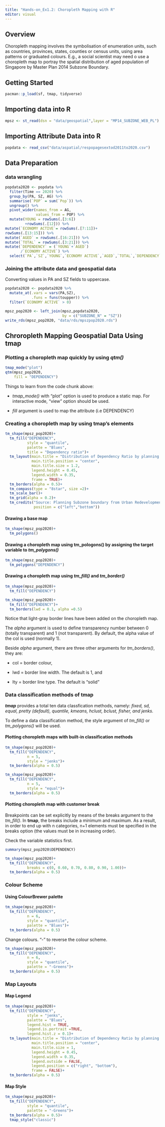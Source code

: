 ```yaml
---
title: "Hands-on_Ex1.2: Choropleth Mapping with R"
editor: visual
---
```


## Overview

Choropleth mapping involves the symbolisation of enumeration units, such as countries, provinces, states, counties or census units, using area patterns or graduated colours. E.g., a social scientist may need o use a choropleth map to portray the spatial distribution of aged population of Singapore by Master Plan 2014 Subzone Boundary.

## Getting Started

```r
pacman::p_load(sf, tmap, tidyverse)
```

## Importing data into R

```r
mpsz <- st_read(dsn = "data/geospatial",layer = "MP14_SUBZONE_WEB_PL")
```

## Importing Attribute Data into R

```r
popdata <- read_csv("data/aspatial/respopagesextod2011to2020.csv")
```

## Data Preparation

### data wrangling

```r
popdata2020 <- popdata %>%
  filter(Time == 2020) %>%
  group_by(PA, SZ, AG) %>%
  summarise(`POP` = sum(`Pop`)) %>%
  ungroup() %>%
  pivot_wider(names_from = AG,
              values_from = POP) %>%
  mutate(YOUNG = rowSums(.[3:6])
         +rowSums(.[12])) %>%
mutate(`ECONOMY ACTIVE`= rowSums(.[7:11])+
rowSums(.[13:15])) %>%
mutate(`AGED` = rowSums(.[16:21])) %>%
mutate(`TOTAL` = rowSums(.[3:21])) %>%
mutate(`DEPENDENCY` = (`YOUNG`+`AGED`)
       /`ECONOMY ACTIVE`) %>%
  select(`PA`,`SZ`,`YOUNG`,`ECONOMY ACTIVE`,`AGED`,`TOTAL`,`DEPENDENCY`)
```

### Joining the attribute data and geospatial data

Converting values in PA and SZ fields to uppercase.

```r
popdata2020 <- popdata2020 %>%
  mutate_at(.vars = vars(PA,SZ),
            .funs = funs(toupper)) %>%
  filter(`ECONOMY ACTIVE` > 0)
```

```r
mpsz_pop2020 <- left_join(mpsz,popdata2020,
                          by = c("SUBZONE_N" = "SZ"))
write_rds(mpsz_pop2020, "data/rds/mpszpop2020.rds")
```

## Chroropleth Mapping Geospatial Data Using tmap

### Plotting a choropleth map quickly by using *qtm()*

```r
tmap_mode("plot")
qtm(mpsz_pop2020,
    fill = "DEPENDENCY")
```

Things to learn from the code chunk above:

-   *tmap_mode()* with "plot" option is used to produce a static map. For interactive mode, "view" option should be used.

-   *fill* argument is used to map the attribute (i.e DEPENDENCY)

### Creating a choropleth map by using tmap's elements

```r
tm_shape(mpsz_pop2020)+
  tm_fill("DEPENDENCY",
          style = "quantile",
          palette = "Blues",
          title = "Dependency ratio")+
  tm_layout(main.title = "Distribution of Dependency Ratio by planning subzone",
            main.title.position = "center",
            main.title.size = 1.2,
            legend.height = 0.45,
            legend.width = 0.35,
            frame = TRUE)+
  tm_borders(alpha = 0.5)+
  tm_compass(type = "8star", size =2)+
  tm_scale_bar()+
  tm_grid(alpha = 0.2)+
  tm_credits("Source: Planning Subzone boundary from Urban Redevelopment Authority (URA)\n and Population data from Department of Statistics DOS",
             position = c("left","bottom"))
```

#### Drawing a base map

```r
tm_shape(mpsz_pop2020)+
  tm_polygons()
```

#### Drawing a choropleth map using tm_pologons() by assigning the target variable to *tm_polygons()*

```r
tm_shape(mpsz_pop2020)+
  tm_polygons("DEPENDENCY")
```

#### Drawing a choropleth map using *tm_fill()* and *tm_border()*

```r
tm_shape(mpsz_pop2020)+
  tm_fill("DEPENDENCY")
```

```r
tm_shape(mpsz_pop2020)+
  tm_fill("DEPENDENCY")+
  tm_borders(lwd = 0.1, alpha =0.5)
```

Notice that light-gray border lines have been added on the choropleth map.

The *alpha* argument is used to define transparency number between 0 (totally transparent) and 1 (not transparent). By default, the alpha value of the col is used (normally 1).

Beside *alpha* argument, there are three other arguments for *tm_borders()*, they are:

-   col = border colour,

-   lwd = border line width. The default is 1, and

-   lty = border line type. The default is "solid"

### Data classification methods of tmap

***tmap*** provides a total ten data classfication methods, namely: *fixed, sd, equal, pretty (default), quantile, kmeans, hclust, bclust, fisher, and jenks.*

To define a data classification method, the style argument of *tm_fill()* or *tm_polygons()* will be used.

#### Plotting choropleth maps with built-in classification methods

```r
tm_shape(mpsz_pop2020)+
  tm_fill("DEPENDENCY",
          n = 5,
          style = "jenks")+
  tm_borders(alpha = 0.5)
```

```r
tm_shape(mpsz_pop2020)+
  tm_fill("DEPENDENCY",
          n = 5,
          style = "equal")+
  tm_borders(alpha = 0.5)
```

#### Plotting choropleth map with customer break

Breakpoints can be set explicitly by means of the breaks argument to the *tm_fill()*. In **tmap**, the breaks include a minimum and maximum. As a result, in order to end up with n categories, n+1 elements must be specified in the breaks option (the values must be in increasing order).

Check the variable statistics first.

```r
summary(mpsz_pop2020$DEPENDENCY)
```

```r
tm_shape(mpsz_pop2020)+
  tm_fill("DEPENDENCY",
          breaks = c(0, 0.60, 0.70, 0.80, 0.90, 1.00))+
  tm_borders(alpha = 0.5)
```

### Colour Scheme

#### Using ColourBrewer palette

```r
tm_shape(mpsz_pop2020)+
  tm_fill("DEPENDENCY",
          n = 6,
          style = "quantile",
          palette = "Blues")+
  tm_borders(alpha = 0.5)
```

Change colours. "-" to reverse the colour scheme.

```r
tm_shape(mpsz_pop2020)+
  tm_fill("DEPENDENCY",
          n = 6,
          style = "quantile",
          palette = "-Greens")+
  tm_borders(alpha = 0.5)
```

### Map Layouts

#### Map Legend

```r
tm_shape(mpsz_pop2020)+
  tm_fill("DEPENDENCY",
          style = "jenks",
          palette = "Blues",
          legend.hist = TRUE,
          legend.is.portrait =TRUE,
          legend.hist.z = 0.1)+
  tm_layout(main.title = "Distribution of Dependency Ratio by planning subzone \n(Jenks classification)",
            main.title.position = "center",
            main.title.size = 1,
            legend.height = 0.45,
            legend.width = 0.35,
            legend.outside = FALSE,
            legend.position = c("right", "bottom"),
            frame = FALSE)+
  tm_borders(alpha = 0.5)
```

#### Map Style

```r
tm_shape(mpsz_pop2020)+
  tm_fill("DEPENDENCY",
          style = "quantile",
          palette = "-Greens")+
  tm_borders(alpha = 0.5)+
  tmap_style("classic")
```

